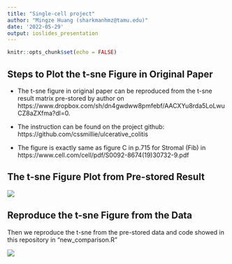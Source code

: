 ```yaml
---
title: "Single-cell project"
author: "Mingze Huang (sharkmanhmz@tamu.edu)"
date: '2022-05-29'
output: ioslides_presentation
---
```


```r
knitr::opts_chunk$set(echo = FALSE)
```

## Steps to Plot the t-sne Figure in Original Paper

- The t-sne figure in original paper can be reproduced from the t-sne result matrix pre-stored by author on https://www.dropbox.com/sh/dn4gwdww8pmfebf/AACXYu8rda5LoLwuCZ8aZXfma?dl=0.

- The instruction can be found on the project github: https://github.com/cssmillie/ulcerative_colitis

- The figure is exactly same as figure C in p.715 for Stromal (Fib) in https://www.cell.com/cell/pdf/S0092-8674(19)30732-9.pdf

## The t-sne Figure Plot from Pre-stored Result
![](pre-stored t-sne.png)


## Reproduce the t-sne Figure from the Data 

Then we reproduce the t-sne from the pre-stored data and code showed in this repository in "new_comparison.R"

![](from data to t-sne.png)



